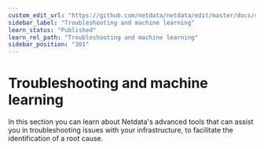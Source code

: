 ```yaml
---
custom_edit_url: "https://github.com/netdata/netdata/edit/master/docs/category-overview-pages/troubleshooting-overview.md"
sidebar_label: "Troubleshooting and machine learning"
learn_status: "Published"
learn_rel_path: "Troubleshooting and machine learning"
sidebar_position: "301"
---
```

# Troubleshooting and machine learning

In this section you can learn about Netdata's advanced tools that can assist you in troubleshooting issues with 
your infrastructure, to facilitate the identification of a root cause.

